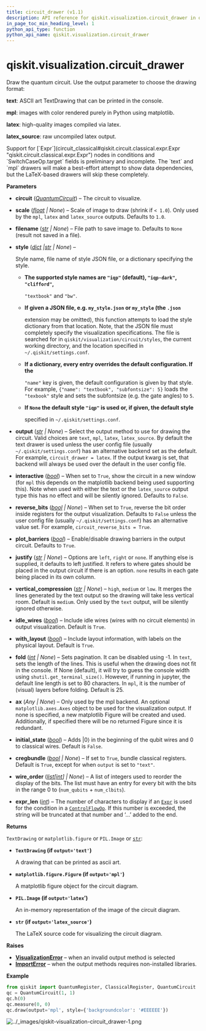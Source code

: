 ```yaml
---
title: circuit_drawer (v1.1)
description: API reference for qiskit.visualization.circuit_drawer in qiskit v1.1
in_page_toc_min_heading_level: 1
python_api_type: function
python_api_name: qiskit.visualization.circuit_drawer
---
```


<span id="qiskit-visualization-circuit-drawer" />

# qiskit.visualization.circuit\_drawer

<Function id="qiskit.visualization.circuit_drawer" isDedicatedPage={true} github="https://github.com/Qiskit/qiskit/tree/stable/1.1/qiskit/visualization/circuit/circuit_visualization.py#L55-L347" signature="qiskit.visualization.circuit_drawer(circuit, scale=None, filename=None, style=None, output=None, interactive=False, plot_barriers=True, reverse_bits=None, justify=None, vertical_compression='medium', idle_wires=True, with_layout=True, fold=None, ax=None, initial_state=False, cregbundle=None, wire_order=None, expr_len=30)">
  Draw the quantum circuit. Use the output parameter to choose the drawing format:

  **text**: ASCII art TextDrawing that can be printed in the console.

  **mpl**: images with color rendered purely in Python using matplotlib.

  **latex**: high-quality images compiled via latex.

  **latex\_source**: raw uncompiled latex output.

  <Admonition title="Warning" type="caution">
    Support for [`Expr`](circuit_classical#qiskit.circuit.classical.expr.Expr "qiskit.circuit.classical.expr.Expr") nodes in conditions and `SwitchCaseOp.target` fields is preliminary and incomplete. The `text` and `mpl` drawers will make a best-effort attempt to show data dependencies, but the LaTeX-based drawers will skip these completely.
  </Admonition>

  **Parameters**

  *   **circuit** ([*QuantumCircuit*](qiskit.circuit.QuantumCircuit "qiskit.circuit.QuantumCircuit")) – The circuit to visualize.

  *   **scale** ([*float*](https://docs.python.org/3/library/functions.html#float "(in Python v3.12)") *| None*) – Scale of image to draw (shrink if `< 1.0`). Only used by the `mpl`, `latex` and `latex_source` outputs. Defaults to `1.0`.

  *   **filename** ([*str*](https://docs.python.org/3/library/stdtypes.html#str "(in Python v3.12)") *| None*) – File path to save image to. Defaults to `None` (result not saved in a file).

  *   **style** ([*dict*](https://docs.python.org/3/library/stdtypes.html#dict "(in Python v3.12)")  *|*[*str*](https://docs.python.org/3/library/stdtypes.html#str "(in Python v3.12)") *| None*) –

      Style name, file name of style JSON file, or a dictionary specifying the style.

      *   **The supported style names are `"iqp"` (default), `"iqp-dark"`, `"clifford"`,**

          `"textbook"` and `"bw"`.

      *   **If given a JSON file, e.g. `my_style.json` or `my_style` (the `.json`**

          extension may be omitted), this function attempts to load the style dictionary from that location. Note, that the JSON file must completely specify the visualization specifications. The file is searched for in `qiskit/visualization/circuit/styles`, the current working directory, and the location specified in `~/.qiskit/settings.conf`.

      *   **If a dictionary, every entry overrides the default configuration. If the**

          `"name"` key is given, the default configuration is given by that style. For example, `{"name": "textbook", "subfontsize": 5}` loads the `"texbook"` style and sets the subfontsize (e.g. the gate angles) to `5`.

      *   **If `None` the default style `"iqp"` is used or, if given, the default style**

          specified in `~/.qiskit/settings.conf`.

  *   **output** ([*str*](https://docs.python.org/3/library/stdtypes.html#str "(in Python v3.12)") *| None*) – Select the output method to use for drawing the circuit. Valid choices are `text`, `mpl`, `latex`, `latex_source`. By default the text drawer is used unless the user config file (usually `~/.qiskit/settings.conf`) has an alternative backend set as the default. For example, `circuit_drawer = latex`. If the output kwarg is set, that backend will always be used over the default in the user config file.

  *   **interactive** ([*bool*](https://docs.python.org/3/library/functions.html#bool "(in Python v3.12)")) – When set to `True`, show the circuit in a new window (for `mpl` this depends on the matplotlib backend being used supporting this). Note when used with either the text or the `latex_source` output type this has no effect and will be silently ignored. Defaults to `False`.

  *   **reverse\_bits** ([*bool*](https://docs.python.org/3/library/functions.html#bool "(in Python v3.12)") *| None*) – When set to `True`, reverse the bit order inside registers for the output visualization. Defaults to `False` unless the user config file (usually `~/.qiskit/settings.conf`) has an alternative value set. For example, `circuit_reverse_bits = True`.

  *   **plot\_barriers** ([*bool*](https://docs.python.org/3/library/functions.html#bool "(in Python v3.12)")) – Enable/disable drawing barriers in the output circuit. Defaults to `True`.

  *   **justify** ([*str*](https://docs.python.org/3/library/stdtypes.html#str "(in Python v3.12)") *| None*) – Options are `left`, `right` or `none`. If anything else is supplied, it defaults to left justified. It refers to where gates should be placed in the output circuit if there is an option. `none` results in each gate being placed in its own column.

  *   **vertical\_compression** ([*str*](https://docs.python.org/3/library/stdtypes.html#str "(in Python v3.12)") *| None*) – `high`, `medium` or `low`. It merges the lines generated by the text output so the drawing will take less vertical room. Default is `medium`. Only used by the `text` output, will be silently ignored otherwise.

  *   **idle\_wires** ([*bool*](https://docs.python.org/3/library/functions.html#bool "(in Python v3.12)")) – Include idle wires (wires with no circuit elements) in output visualization. Default is `True`.

  *   **with\_layout** ([*bool*](https://docs.python.org/3/library/functions.html#bool "(in Python v3.12)")) – Include layout information, with labels on the physical layout. Default is `True`.

  *   **fold** ([*int*](https://docs.python.org/3/library/functions.html#int "(in Python v3.12)") *| None*) – Sets pagination. It can be disabled using -1. In `text`, sets the length of the lines. This is useful when the drawing does not fit in the console. If None (default), it will try to guess the console width using `shutil.get_terminal_size()`. However, if running in jupyter, the default line length is set to 80 characters. In `mpl`, it is the number of (visual) layers before folding. Default is 25.

  *   **ax** (*Any | None*) – Only used by the mpl backend. An optional `matplotlib.axes.Axes` object to be used for the visualization output. If none is specified, a new matplotlib Figure will be created and used. Additionally, if specified there will be no returned Figure since it is redundant.

  *   **initial\_state** ([*bool*](https://docs.python.org/3/library/functions.html#bool "(in Python v3.12)")) – Adds $|0\rangle$ in the beginning of the qubit wires and $0$ to classical wires. Default is `False`.

  *   **cregbundle** ([*bool*](https://docs.python.org/3/library/functions.html#bool "(in Python v3.12)") *| None*) – If set to `True`, bundle classical registers. Default is `True`, except for when `output` is set to `"text"`.

  *   **wire\_order** ([*list*](https://docs.python.org/3/library/stdtypes.html#list "(in Python v3.12)")*\[*[*int*](https://docs.python.org/3/library/functions.html#int "(in Python v3.12)")*] | None*) – A list of integers used to reorder the display of the bits. The list must have an entry for every bit with the bits in the range 0 to (`num_qubits` + `num_clbits`).

  *   **expr\_len** ([*int*](https://docs.python.org/3/library/functions.html#int "(in Python v3.12)")) – The number of characters to display if an [`Expr`](circuit_classical#qiskit.circuit.classical.expr.Expr "qiskit.circuit.classical.expr.Expr") is used for the condition in a [`ControlFlowOp`](qiskit.circuit.ControlFlowOp "qiskit.circuit.ControlFlowOp"). If this number is exceeded, the string will be truncated at that number and ‘…’ added to the end.

  **Returns**

  `TextDrawing` or `matplotlib.figure` or `PIL.Image` or [`str`](https://docs.python.org/3/library/stdtypes.html#str "(in Python v3.12)"):

  *   **`TextDrawing` (if `output='text'`)**

      A drawing that can be printed as ascii art.

  *   **`matplotlib.figure.Figure` (if `output='mpl'`)**

      A matplotlib figure object for the circuit diagram.

  *   **`PIL.Image` (if `output='latex`’)**

      An in-memory representation of the image of the circuit diagram.

  *   **`str` (if `output='latex_source'`)**

      The LaTeX source code for visualizing the circuit diagram.

  **Raises**

  *   [**VisualizationError**](visualization#qiskit.visualization.VisualizationError "qiskit.visualization.VisualizationError") – when an invalid output method is selected
  *   [**ImportError**](https://docs.python.org/3/library/exceptions.html#ImportError "(in Python v3.12)") – when the output methods requires non-installed libraries.

  **Example**

  ```python
  from qiskit import QuantumRegister, ClassicalRegister, QuantumCircuit
  qc = QuantumCircuit(1, 1)
  qc.h(0)
  qc.measure(0, 0)
  qc.draw(output='mpl', style={'backgroundcolor': '#EEEEEE'})
  ```

  ![../\_images/qiskit-visualization-circuit\_drawer-1.png](/images/api/qiskit/1.1/qiskit-visualization-circuit_drawer-1.avif)
</Function>

